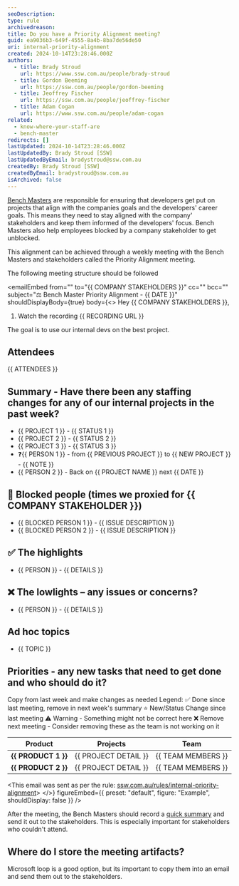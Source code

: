 ```yaml
---
seoDescription:
type: rule
archivedreason:
title: Do you have a Priority Alignment meeting?
guid: ea9036b3-649f-4555-8a4b-8ba7de56de50
uri: internal-priority-alignment
created: 2024-10-14T23:28:46.000Z
authors:
  - title: Brady Stroud
    url: https://www.ssw.com.au/people/brady-stroud
  - title: Gordon Beeming
    url: https://ssw.com.au/people/gordon-beeming
  - title: Jeoffrey Fischer
    url: https://ssw.com.au/people/jeoffrey-fischer
  - title: Adam Cogan
    url: https://www.ssw.com.au/people/adam-cogan
related:
  - know-where-your-staff-are
  - bench-master
redirects: []
lastUpdated: 2024-10-14T23:28:46.000Z
lastUpdatedBy: Brady Stroud [SSW]
lastUpdatedByEmail: bradystroud@ssw.com.au
createdBy: Brady Stroud [SSW]
createdByEmail: bradystroud@ssw.com.au
isArchived: false
---
```


[Bench Masters](/bench-mastes) are responsible for ensuring that developers get put on projects that align with the companies goals and the developers' career goals. This means they need to stay aligned with the company' stakeholders and keep them informed of the developers' focus.
Bench Masters also help employees blocked by a company stakeholder to get unblocked.

This alignment can be achieved through a weekly meeting with the Bench Masters and stakeholders called the Priority Alignment meeting.

The following meeting structure should be followed

<emailEmbed
  from=""
  to="&#123;&#123; COMPANY STAKEHOLDERS &#125;&#125;"
  cc=""
  bcc=""
  subject="⚖️ Bench Master Priority Alignment - &#123;&#123; DATE &#125;&#125;"
  shouldDisplayBody={true}
  body={<>
    Hey &#123;&#123; COMPANY STAKEHOLDERS &#125;&#125;,

1. Watch the recording
    &#123;&#123; RECORDING URL &#125;&#125;

The goal is to use our internal devs on the best project.

## Attendees

&#123;&#123; ATTENDEES &#125;&#125;

## Summary - Have there been any staffing changes for any of our internal projects in the past week?

* &#123;&#123; PROJECT 1 &#125;&#125; - &#123;&#123; STATUS 1 &#125;&#125;
* &#123;&#123; PROJECT 2 &#125;&#125; - &#123;&#123; STATUS 2 &#125;&#125;
* &#123;&#123; PROJECT 3 &#125;&#125; - &#123;&#123; STATUS 3 &#125;&#125;
* ❓&#123;&#123; PERSON 1 &#125;&#125; - from &#123;&#123; PREVIOUS PROJECT &#125;&#125; to &#123;&#123; NEW PROJECT &#125;&#125; - &#123;&#123; NOTE &#125;&#125;
* &#123;&#123; PERSON 2 &#125;&#125; - Back on &#123;&#123; PROJECT NAME &#125;&#125; next &#123;&#123; DATE &#125;&#125;

## 🛑 Blocked people (times we proxied for &#123;&#123; COMPANY STAKEHOLDER &#125;&#125;)

* &#123;&#123; BLOCKED PERSON 1 &#125;&#125; - &#123;&#123; ISSUE DESCRIPTION &#125;&#125;
* &#123;&#123; BLOCKED PERSON 2 &#125;&#125; - &#123;&#123; ISSUE DESCRIPTION &#125;&#125;

## ✅ The highlights

* &#123;&#123; PERSON &#125;&#125; - &#123;&#123; DETAILS &#125;&#125;

## ❌ The lowlights – any issues or concerns?

* &#123;&#123; PERSON &#125;&#125; - &#123;&#123; DETAILS &#125;&#125;

## Ad hoc topics

* &#123;&#123; TOPIC &#125;&#125;

## Priorities - any new tasks that need to get done and who should do it?

Copy from last week and make changes as needed
Legend:
✅ Done since last meeting, remove in next week's summary
⭐️ New/Status Change since last meeting
⚠️ Warning - Something might not be correct here
❌ Remove next meeting - Consider removing these as the team is not working on it

| **Product**         | **Projects**         | **Team**           |
| ------------------- | -------------------- | ------------------ |
| **&#123;&#123; PRODUCT 1 &#125;&#125;** | &#123;&#123; PROJECT DETAIL &#125;&#125; | &#123;&#123; TEAM MEMBERS &#125;&#125; |
| **&#123;&#123; PRODUCT 2 &#125;&#125;** | &#123;&#123; PROJECT DETAIL &#125;&#125; | &#123;&#123; TEAM MEMBERS &#125;&#125; |

&lt;This email was sent as per the rule: [ssw.com.au/rules/internal-priority-alignment](/internal-priority-alignment)&gt;
  </>}
  figureEmbed={{
    preset: "default",
    figure: "Example",
    shouldDisplay: false
  }}
/>

After the meeting, the Bench Masters should record a [quick summary](/summary-recording-sprint-reviews) and send it out to the stakeholders. This is especially important for stakeholders who couldn't attend.

## Where do I store the meeting artifacts?

Microsoft loop is a good option, but its important to copy them into an email and send them out to the stakeholders.
